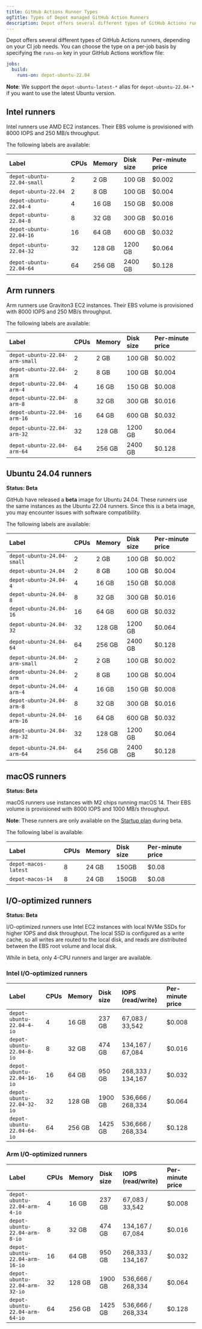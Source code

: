 ```yaml
---
title: GitHub Actions Runner Types
ogTitle: Types of Depot managed GitHub Action Runners
description: Depot offers several different types of GitHub Actions runners, depending on your CI job needs.
---
```


Depot offers several different types of GitHub Actions runners, depending on your CI job needs. You can choose the type on a per-job basis by specifying the `runs-on` key in your GitHub Actions workflow file:

```yaml
jobs:
  build:
    runs-on: depot-ubuntu-22.04
```

**Note**: We support the `depot-ubuntu-latest-*` alias for `depot-ubuntu-22.04-*` if you want to use the latest Ubuntu version.

## Intel runners

Intel runners use AMD EC2 instances. Their EBS volume is provisioned with 8000 IOPS and 250 MB/s throughput.

The following labels are available:

| Label                      | CPUs | Memory | Disk size | Per-minute price |
| :------------------------- | :--- | :----- | :-------- | :--------------- |
| `depot-ubuntu-22.04-small` | 2    | 2 GB   | 100 GB    | $0.002           |
| `depot-ubuntu-22.04`       | 2    | 8 GB   | 100 GB    | $0.004           |
| `depot-ubuntu-22.04-4`     | 4    | 16 GB  | 150 GB    | $0.008           |
| `depot-ubuntu-22.04-8`     | 8    | 32 GB  | 300 GB    | $0.016           |
| `depot-ubuntu-22.04-16`    | 16   | 64 GB  | 600 GB    | $0.032           |
| `depot-ubuntu-22.04-32`    | 32   | 128 GB | 1200 GB   | $0.064           |
| `depot-ubuntu-22.04-64`    | 64   | 256 GB | 2400 GB   | $0.128           |

## Arm runners

Arm runners use Graviton3 EC2 instances. Their EBS volume is provisioned with 8000 IOPS and 250 MB/s throughput.

The following labels are available:

| Label                          | CPUs | Memory | Disk size | Per-minute price |
| :----------------------------- | :--- | :----- | :-------- | :--------------- |
| `depot-ubuntu-22.04-arm-small` | 2    | 2 GB   | 100 GB    | $0.002           |
| `depot-ubuntu-22.04-arm`       | 2    | 8 GB   | 100 GB    | $0.004           |
| `depot-ubuntu-22.04-arm-4`     | 4    | 16 GB  | 150 GB    | $0.008           |
| `depot-ubuntu-22.04-arm-8`     | 8    | 32 GB  | 300 GB    | $0.016           |
| `depot-ubuntu-22.04-arm-16`    | 16   | 64 GB  | 600 GB    | $0.032           |
| `depot-ubuntu-22.04-arm-32`    | 32   | 128 GB | 1200 GB   | $0.064           |
| `depot-ubuntu-22.04-arm-64`    | 64   | 256 GB | 2400 GB   | $0.128           |

## Ubuntu 24.04 runners

**Status: Beta**

GitHub have released a **beta** image for Ubuntu 24.04. These runners use the same instances as the Ubuntu 22.04 runners. Since this is a beta image, you may encounter issues with software compatibility.

The following labels are available:

| Label                          | CPUs | Memory | Disk size | Per-minute price |
| :----------------------------- | :--- | :----- | :-------- | :--------------- |
| `depot-ubuntu-24.04-small`     | 2    | 2 GB   | 100 GB    | $0.002           |
| `depot-ubuntu-24.04`           | 2    | 8 GB   | 100 GB    | $0.004           |
| `depot-ubuntu-24.04-4`         | 4    | 16 GB  | 150 GB    | $0.008           |
| `depot-ubuntu-24.04-8`         | 8    | 32 GB  | 300 GB    | $0.016           |
| `depot-ubuntu-24.04-16`        | 16   | 64 GB  | 600 GB    | $0.032           |
| `depot-ubuntu-24.04-32`        | 32   | 128 GB | 1200 GB   | $0.064           |
| `depot-ubuntu-24.04-64`        | 64   | 256 GB | 2400 GB   | $0.128           |
| `depot-ubuntu-24.04-arm-small` | 2    | 2 GB   | 100 GB    | $0.002           |
| `depot-ubuntu-24.04-arm`       | 2    | 8 GB   | 100 GB    | $0.004           |
| `depot-ubuntu-24.04-arm-4`     | 4    | 16 GB  | 150 GB    | $0.008           |
| `depot-ubuntu-24.04-arm-8`     | 8    | 32 GB  | 300 GB    | $0.016           |
| `depot-ubuntu-24.04-arm-16`    | 16   | 64 GB  | 600 GB    | $0.032           |
| `depot-ubuntu-24.04-arm-32`    | 32   | 128 GB | 1200 GB   | $0.064           |
| `depot-ubuntu-24.04-arm-64`    | 64   | 256 GB | 2400 GB   | $0.128           |

## macOS runners

**Status: Beta**

macOS runners use instances with M2 chips running macOS 14. Their EBS volume is provisioned with 8000 IOPS and 1000 MB/s throughput.

**Note**: These runners are only available on the [Startup plan](/pricing) during beta.

The following label is available:

| Label                | CPUs | Memory | Disk size | Per-minute price |
| :------------------- | :--- | :----- | :-------- | :--------------- |
| `depot-macos-latest` | 8    | 24 GB  | 150GB     | $0.08            |
| `depot-macos-14`     | 8    | 24 GB  | 150GB     | $0.08            |

## I/O-optimized runners

**Status: Beta**

I/O-optimized runners use Intel EC2 instances with local NVMe SSDs for higher IOPS and disk throughput. The local SSD is configured as a write cache, so all writes are routed to the local disk, and reads are distributed between the EBS root volume and local disk.

While in beta, only 4-CPU runners and larger are available.

### Intel I/O-optimized runners

| Label                      | CPUs | Memory | Disk size | IOPS (read/write) | Per-minute price |
| :------------------------- | :--- | :----- | :-------- | :---------------- | :--------------- |
| `depot-ubuntu-22.04-4-io`  | 4    | 16 GB  | 237 GB    | 67,083 / 33,542   | $0.008           |
| `depot-ubuntu-22.04-8-io`  | 8    | 32 GB  | 474 GB    | 134,167 / 67,084  | $0.016           |
| `depot-ubuntu-22.04-16-io` | 16   | 64 GB  | 950 GB    | 268,333 / 134,167 | $0.032           |
| `depot-ubuntu-22.04-32-io` | 32   | 128 GB | 1900 GB   | 536,666 / 268,334 | $0.064           |
| `depot-ubuntu-22.04-64-io` | 64   | 256 GB | 1425 GB   | 536,666 / 268,334 | $0.128           |

### Arm I/O-optimized runners

| Label                          | CPUs | Memory | Disk size | IOPS (read/write) | Per-minute price |
| :----------------------------- | :--- | :----- | :-------- | :---------------- | :--------------- |
| `depot-ubuntu-22.04-arm-4-io`  | 4    | 16 GB  | 237 GB    | 67,083 / 33,542   | $0.008           |
| `depot-ubuntu-22.04-arm-8-io`  | 8    | 32 GB  | 474 GB    | 134,167 / 67,084  | $0.016           |
| `depot-ubuntu-22.04-arm-16-io` | 16   | 64 GB  | 950 GB    | 268,333 / 134,167 | $0.032           |
| `depot-ubuntu-22.04-arm-32-io` | 32   | 128 GB | 1900 GB   | 536,666 / 268,334 | $0.064           |
| `depot-ubuntu-22.04-arm-64-io` | 64   | 256 GB | 1425 GB   | 536,666 / 268,334 | $0.128           |

